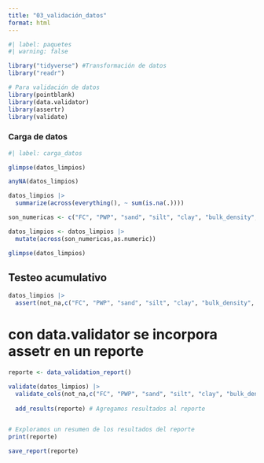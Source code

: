 ```yaml
---
title: "03_validación_datos"
format: html
---
```


```r
#| label: paquetes
#| warning: false

library("tidyverse") #Transformación de datos
library("readr")

# Para validación de datos
library(pointblank) 
library(data.validator)
library(assertr)
library(validate)

```

### Carga de datos

```r
#| label: carga_datos

glimpse(datos_limpios)

```

```r
anyNA(datos_limpios)

```

```r
datos_limpios |> 
  summarize(across(everything(), ~ sum(is.na(.))))
```

```r
son_numericas <- c("FC", "PWP", "sand", "silt", "clay", "bulk_density", "organic_matter")

datos_limpios <- datos_limpios |> 
  mutate(across(son_numericas,as.numeric))

glimpse(datos_limpios)
```

## Testeo acumulativo

```r
datos_limpios |> 
  assert(not_na,c("FC", "PWP", "sand", "silt", "clay", "bulk_density", "organic_matter"), error_fun = just_warn)
```

# con data.validator se incorpora assetr en un reporte

```r
reporte <- data_validation_report()

validate(datos_limpios) |> 
  validate_cols(not_na,c("FC", "PWP", "sand", "silt", "clay", "bulk_density", "organic_matter"), description = "Ver si hay NA")  |>  # Valores faltantes
  
  add_results(reporte) # Agregamos resultados al reporte


# Exploramos un resumen de los resultados del reporte
print(reporte) 

save_report(reporte)
```
